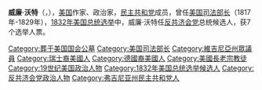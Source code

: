 {{Infobox Officeholder
| name=威廉·沃特<br/>William Wirt
| image=William Wirt (Attorney General).jpg
| image_width = 200px
| order=9
| title=[[美国司法部长|美国司法部长]]
| term_start=1817年11月13日
| term_end=1829年3月4日
| president=[[詹姆斯·门罗|詹姆斯·门罗]]<br>[[约翰·昆西·亚当斯|约翰·昆西·亚当斯]]
| predecessor=[[理查德·拉什|理查德·拉什]]
| successor=[[约翰·M·贝里恩|约翰·M·贝里恩]]
| birth_date=1772年11月8日
| birth_place=[[马里兰州|马里兰州]][[布莱登斯堡_(马里兰州)|布莱登斯堡]]
| death_date={{death date and age|1834|2|18|1772|11|8}}
| death_place=[[华盛顿特区|华盛顿特区]]
| party=[[民主共和党|民主共和党]]<br>[[反共济会党|反共济会党]]
| spouse=
| profession=
| religion= 
}}
'''威廉·沃特'''（{{lang-en|William Wirt}}，{{bd|1772年|11月8日|1834年|2月18日|catIdx=W}}），[[美国|美国]]作家、政治家，[[民主共和党|民主共和党]]成员，曾任[[美国司法部长|美国司法部长]]（1817年-1829年），[[1832年美国总统选举|1832年美国总统选举]]中，威廉·沃特任[[反共济会党|反共济会党]]总统候选人，获7个选举人票。

{{start box}}
{{succession box|[[理查德·拉什|理查德·拉什]]|[[约翰·M·贝里恩|约翰·M·贝里恩]]|[[美国司法部长|美国司法部长]]|1817年-1829年}}
{{end box}}

{{美国司法部长}}
{{James Monroe cabinet}}
{{John Quincy Adams cabinet}}{{Authority control}}

{{DEFAULTSORT: Wirt, William}}
[[Category:葬于美国国会公墓|Category:葬于美国国会公墓]]
[[Category:美国司法部长|Category:美国司法部长]]
[[Category:維吉尼亞州眾議員|Category:維吉尼亞州眾議員]]
[[Category:瑞士裔美國人|Category:瑞士裔美國人]]
[[Category:德國裔美國人|Category:德國裔美國人]]
[[Category:美國長老宗教徒|Category:美國長老宗教徒]]
[[Category:19世纪美国政治人物|Category:19世纪美国政治人物]]
[[Category:1832年美国总统选举候选人|Category:1832年美国总统选举候选人]]
[[Category:反共济会党政治人物|Category:反共济会党政治人物]]
[[Category:弗吉尼亚州民主共和党人|Category:弗吉尼亚州民主共和党人]]